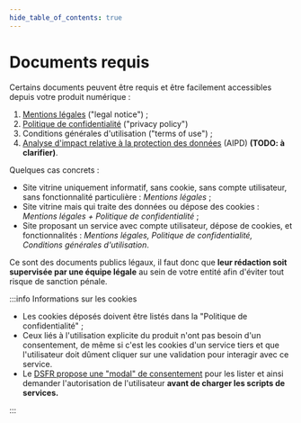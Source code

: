 ```yaml
---
hide_table_of_contents: true
---
```


# Documents requis

Certains documents peuvent être requis et être facilement accessibles depuis votre produit numérique :

1.  [Mentions légales](https://www.economie.gouv.fr/entreprises/site-internet-mentions-obligatoires) ("legal notice") ;
2.  [Politique de confidentialité](https://fr.wikipedia.org/wiki/Politique_de_confidentialit%C3%A9) ("privacy policy")
3.  Conditions générales d'utilisation ("terms of use") ;
4.  [Analyse d'impact relative à la protection des données](https://www.cnil.fr/fr/RGPD-analyse-impact-protection-des-donnees-aipd) (AIPD) **(TODO: à clarifier)**.

Quelques cas concrets :

- Site vitrine uniquement informatif, sans cookie, sans compte utilisateur, sans fonctionnalité particulière : _Mentions légales_ ;
- Site vitrine mais qui traite des données ou dépose des cookies : _Mentions légales + Politique de confidentialité_ ;
- Site proposant un service avec compte utilisateur, dépose de cookies, et fonctionnalités : _Mentions légales, Politique de confidentialité, Conditions générales d'utilisation_.

Ce sont des documents publics légaux, il faut donc que **leur rédaction soit supervisée par une équipe légale** au sein de votre entité afin d'éviter tout risque de sanction pénale.

:::info Informations sur les cookies

- Les cookies déposés doivent être listés dans la "Politique de confidentialité" ;
- Ceux liés à l'utilisation explicite du produit n'ont pas besoin d'un consentement, de même si c'est les cookies d'un service tiers et que l'utilisateur doit dûment cliquer sur une validation pour interagir avec ce service.
- Le [DSFR propose une "modal" de consentement](https://www.systeme-de-design.gouv.fr/elements-d-interface/composants/gestionnaire-de-consentement) pour les lister et ainsi demander l'autorisation de l'utilisateur **avant de charger les scripts de services.**

:::
